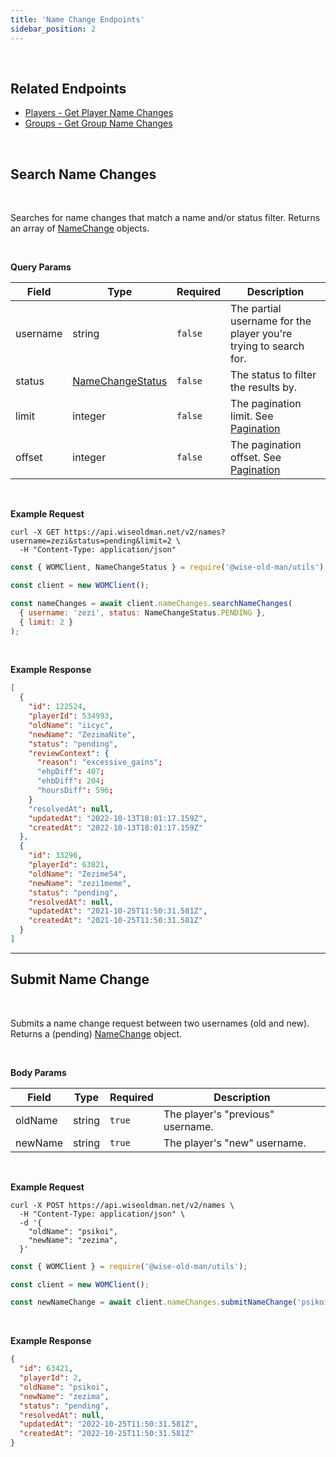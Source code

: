```yaml
---
title: 'Name Change Endpoints'
sidebar_position: 2
---
```



<br />

## Related Endpoints

- [Players - Get Player Name Changes](/players-api/player-endpoints#get-player-name-changes)
- [Groups - Get Group Name Changes](/groups-api/group-endpoints#get-group-name-changes)

<br />

## Search Name Changes

<Endpoint verb="GET" path="/names" />
<br />

Searches for name changes that match a name and/or status filter. Returns an array of [NameChange](/names-api/name-type-definitions#object-name-change) objects.

<br />

**Query Params**

| Field    | Type                                                                         | Required | Description                                                      |
| -------- | ---------------------------------------------------------------------------- | -------- | ---------------------------------------------------------------- |
| username | string                                                                       | `false`  | The partial username for the player you're trying to search for. |
| status   | [NameChangeStatus](/names-api/name-type-definitions#enum-name-change-status) | `false`  | The status to filter the results by.                             |
| limit    | integer                                                                      | `false`  | The pagination limit. See [Pagination](/#pagination)             |
| offset   | integer                                                                      | `false`  | The pagination offset. See [Pagination](/#pagination)            |

<br />

**Example Request**

<TabbedCodeBlock>

```curl
curl -X GET https://api.wiseoldman.net/v2/names?username=zezi&status=pending&limit=2 \
  -H "Content-Type: application/json"
```

```javascript
const { WOMClient, NameChangeStatus } = require('@wise-old-man/utils');

const client = new WOMClient();

const nameChanges = await client.nameChanges.searchNameChanges(
  { username: 'zezi', status: NameChangeStatus.PENDING },
  { limit: 2 }
);
```

</TabbedCodeBlock>

<br />

**Example Response**

```json
[
  {
    "id": 122524,
    "playerId": 534993,
    "oldName": "iicyc",
    "newName": "ZezimaNite",
    "status": "pending",
    "reviewContext": {
      "reason": "excessive_gains";
      "ehpDiff": 407;
      "ehbDiff": 204;
      "hoursDiff": 596;
    }
    "resolvedAt": null,
    "updatedAt": "2022-10-13T18:01:17.159Z",
    "createdAt": "2022-10-13T18:01:17.159Z"
  },
  {
    "id": 33296,
    "playerId": 63821,
    "oldName": "Zezime54",
    "newName": "zezi1meme",
    "status": "pending",
    "resolvedAt": null,
    "updatedAt": "2021-10-25T11:50:31.581Z",
    "createdAt": "2021-10-25T11:50:31.581Z"
  }
]
```

---

## Submit Name Change

<Endpoint verb="POST" path="/names" />
<br />

Submits a name change request between two usernames (old and new). Returns a (pending) [NameChange](/names-api/name-type-definitions#object-name-change) object.

<br />

**Body Params**

| Field   | Type   | Required | Description                       |
| ------- | ------ | -------- | --------------------------------- |
| oldName | string | `true`   | The player's "previous" username. |
| newName | string | `true`   | The player's "new" username.      |

<br />

**Example Request**

<TabbedCodeBlock>

```curl
curl -X POST https://api.wiseoldman.net/v2/names \
  -H "Content-Type: application/json" \
  -d '{
	"oldName": "psikoi",
	"newName": "zezima",
  }'
```

```javascript
const { WOMClient } = require('@wise-old-man/utils');

const client = new WOMClient();

const newNameChange = await client.nameChanges.submitNameChange('psikoi', 'zezima');
```

</TabbedCodeBlock>

<br />

**Example Response**

```json
{
  "id": 63421,
  "playerId": 2,
  "oldName": "psikoi",
  "newName": "zezima",
  "status": "pending",
  "resolvedAt": null,
  "updatedAt": "2022-10-25T11:50:31.581Z",
  "createdAt": "2022-10-25T11:50:31.581Z"
}
```
